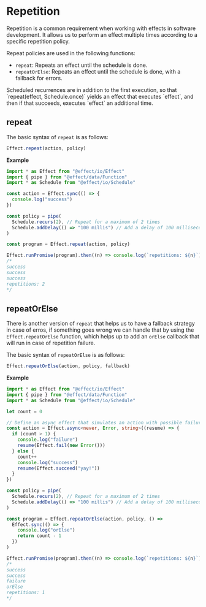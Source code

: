
# Repetition

Repetition is a common requirement when working with effects in software development. It allows us to perform an effect multiple times according to a specific repetition policy.

Repeat policies are used in the following functions:

- `repeat`: Repeats an effect until the schedule is done.
- `repeatOrElse`: Repeats an effect until the schedule is done, with a fallback for errors.

<Warning>
  Scheduled recurrences are in addition to the first execution, so that
  `repeat(effect, Schedule.once)` yields an effect that executes `effect`, and
  then if that succeeds, executes `effect` an additional time.
</Warning>

## repeat

The basic syntax of `repeat` is as follows:

```ts
Effect.repeat(action, policy)
```

**Example**

```ts
import * as Effect from "@effect/io/Effect"
import { pipe } from "@effect/data/Function"
import * as Schedule from "@effect/io/Schedule"

const action = Effect.sync(() => {
  console.log("success")
})

const policy = pipe(
  Schedule.recurs(2), // Repeat for a maximum of 2 times
  Schedule.addDelay(() => "100 millis") // Add a delay of 100 milliseconds between repetitions
)

const program = Effect.repeat(action, policy)

Effect.runPromise(program).then((n) => console.log(`repetitions: ${n}`))
/*
success
success
success
repetitions: 2
*/
```

## repeatOrElse

There is another version of `repeat` that helps us to have a fallback strategy in case of erros,
if something goes wrong we can handle that by using the `Effect.repeatOrElse` function,
which helps up to add an `orElse` callback that will run in case of repetition failure.

The basic syntax of `repeatOrElse` is as follows:

```ts
Effect.repeatOrElse(action, policy, fallback)
```

**Example**

```ts
import * as Effect from "@effect/io/Effect"
import { pipe } from "@effect/data/Function"
import * as Schedule from "@effect/io/Schedule"

let count = 0

// Define an async effect that simulates an action with possible failures
const action = Effect.async<never, Error, string>((resume) => {
  if (count > 1) {
    console.log("failure")
    resume(Effect.fail(new Error()))
  } else {
    count++
    console.log("success")
    resume(Effect.succeed("yay!"))
  }
})

const policy = pipe(
  Schedule.recurs(2), // Repeat for a maximum of 2 times
  Schedule.addDelay(() => "100 millis") // Add a delay of 100 milliseconds between repetitions
)

const program = Effect.repeatOrElse(action, policy, () =>
  Effect.sync(() => {
    console.log("orElse")
    return count - 1
  })
)

Effect.runPromise(program).then((n) => console.log(`repetitions: ${n}`))
/*
success
success
failure
orElse
repetitions: 1
*/
```

